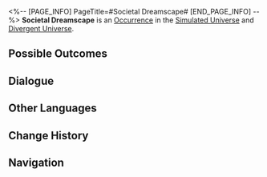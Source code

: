 <%-- [PAGE_INFO]
PageTitle=#Societal Dreamscape#
[END_PAGE_INFO] --%>
{{Stub}}
{{Simulated Universe Event Infobox
|id            = 11801
|title         = 
|image         = Occurrence Default.png
|domains_su    = Unknown
|domains_ext   = 
|domains_swarm = Unknown
|domains_gng   = Unknown
|domains_du    = Unknown
|requirements  = 
|prev          = 
|next          = 
|characters    = 
|factions      = 
|order         = 
|order_du      = 
}}
'''Societal Dreamscape''' is an [[Divergent Universe/Occurrence|Occurrence]] in the [[Simulated Universe]] and [[Divergent Universe]].

==Possible Outcomes==
{{Possible Outcomes
|choice_1 = Never go to work again! Never...
|result_1 = Obtain 1 Nihility Blessing of 2- to 3-star rarity.
|path_1   = Nihility
|modes_1  = swarm

|choice_2 = Catch more fish eyes...
|result_2 = Obtain 2 Negative Curios and 500 Cosmic Fragments.
|path_2   = Abundance
|modes_2  = swarm

|choice_3 = Shatter the "work communicator" that can be used to contact you!
|result_3 = Discard 1 Blessing(s) and gain 400 Cosmic Fragment(s).
|path_3   = Erudition
|modes_3  = gng

|choice_4 = Return to work.
|result_4 = Obtain 150 Cosmic Fragment(s).
|modes_4  = du

|choice_5 = Swallow the other fish eye and continue to enjoy the massage.
|result_5 = Obtain 1 random Negative Curio and 300 Cosmic Fragment(s).

|choice_6 = Return to work.
|result_6 = Obtain 100 Cosmic Fragment(s).
|modes_6  = su,swarm,gng

}}
<!--
==Gameplay Notes==
* 
-->
==Dialogue==
{{Dialogue Start}}
:{{tx}}
{{Dialogue End}}

==Other Languages==
{{Other Languages
|en   = Societal Dreamscape
|zhs  = 社会性梦境
|zht  = 社會性夢境
|ja   = {{Rubi|社会性|しゃかいせい}}の{{Rubi|夢|ゆめ}}
|ko   = 사회적 꿈
|es   = Sueños de sociedad
|fr   = Onirisme sociétal
|ru   = Сны социума
|th   = ความฝันของสังคม
|vi   = Giấc Mơ Mang Tính Xã Hội
|de   = Gesellschaftliche Traumlandschaft
|id   = Mimpi Kehidupan Sosial
|pt   = Sonho de Fuga Social
}}

==Change History==
{{Change History|1.0}}

==Navigation==
{{Occurrence Navbox}}